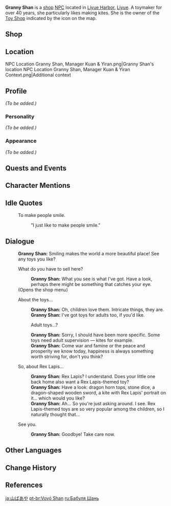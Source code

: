 {{Meta
<!-- REMOVE THIS TEMPLATE AFTER ADDING MISSING INFO -->
|missing_NPC_profile  = yes
}}
{{Character Infobox
|type             = NPC
|image            = NPC Granny Shan.png
|region           = Liyue
|title            = Toy Seller
|voiceJP          = [http://amuleto.jp/talents/iizumimomone.html Momone Iizumi ({{ja|飯泉 桃音}})]<ref>Amuleto: [http://amuleto.jp/talents/iizumimomone.html JP VA's Profile]</ref>
}}
{{Description|The toy shop run by Granny Shan. No matter the time or situation, people always want to enjoy themselves. Perhaps it is this sentiment that has led her to continue manning this nameless little store year after year. Apart from spinning tops, wooden swords, kites, and other knick-knacks, you can also sometimes find some rarer toys here...|World Map description}}
'''Granny Shan''' is a [[Shops|shop]] [[NPC]] located in [[Liyue Harbor]], [[Liyue]]. A toymaker for over 40 years, she particularly likes making kites. She is the owner of the [[Toy Shop]] indicated by the {{DIcon|Special Souvenir}} icon on the map.

==Shop==
{{Shop/Header|currency=Mora|total=1|vendor=Granny Shan}}
{{Shop|Floral Zither|150,000|1|total=1}}
{{Shop|Launch Tube|30,000|1|total=1}}
{{Shop|The Mountain Clouds Let Down Golden Rain|10,000|1|total=1}}
{{Shop|The Silver Night is Full of Stars|10,000|1|total=1}}
{{Shop|The Gloom Paints the Cold Blooms|10,000|1|total=1}}
{{Shop|Fireworks Dance Amidst a Snowy Sky|10,000|1|total=1}}
{{Shop|Golden Calendula Swirl|10,000|1|total=1}}
{{Shop|Kindled Trees by the Moonlit Window|10,000|1|total=1}}
{{Shop|Mischievous Villosas|10,000|1|total=1}}
{{Shop|Sparkly Shiny Dodoco!|10,000|1|total=1}}
{{Shop|Fame and Fortune For a Season|10,000|1|total=1}}
{{Shop|Unyielding Spirit|10,000|1|total=1}}
{{Shop|Festival Spotlight|10,000|1|total=1}}
{{Shop|Wanmin Feast|10,000|1|total=1}}
{{Shop/Footer|total=300,000}}

==Location ==
<gallery>
NPC Location Granny Shan, Manager Kuan & Yiran.png|Granny Shan's location
NPC Location Granny Shan, Manager Kuan & Yiran Context.png|Additional context
</gallery>

== Profile==
<!--detailed story/lore information goes here-->
''(To be added.)''

===Personality===
''(To be added.)''

===Appearance===
''(To be added.)''

== Quests and Events==
{{Quests and Events|Good Sign=no dialogue}}

==Character Mentions==
{{Character Mentions}}

==Idle Quotes==
{{Dialogue start}}
: {{DIcon|Idle}} To make people smile.
:: {{A|VO Granny Shan 01.ogg}} "I just like to make people smile."
{{Dialogue end}}

==Dialogue==
{{Dialogue start}}
:'''Granny Shan:''' Smiling makes the world a more beautiful place! See any toys you like?
:{{DIcon|Special Souvenir}} What do you have to sell here?
::'''Granny Shan:''' What you see is what I've got. Have a look, perhaps there might be something that catches your eye.
:;(Opens the shop menu)
:{{DIcon}} About the toys...
::'''Granny Shan:''' Oh, children love them. Intricate things, they are.
::'''Granny Shan:''' I've got toys for adults too, if you'd like.
::{{DIcon}} Adult toys...?
::'''Granny Shan:''' Sorry, I should have been more specific. Some toys need adult supervision &mdash; kites for example.
::'''Granny Shan:''' Come war and famine or the peace and prosperity we know today, happiness is always something worth striving for, don't you think?
:{{DIcon}} So, about Rex Lapis...
::'''Granny Shan:''' Rex Lapis? I understand. Does your little one back home also want a Rex Lapis-themed toy?
::'''Granny Shan:''' Have a look: dragon horn tops, stone dice, a dragon-shaped wooden sword, a kite with Rex Lapis' portrait on it... which would you like?
::'''Granny Shan:''' Ah... So you're just asking around. I see. Rex Lapis-themed toys are so very popular among the children, so I naturally thought that...
:{{DIcon}} See you.
::'''Granny Shan:''' Goodbye! Take care now.
{{Dialogue end}}

==Other Languages==
{{Other Languages
|default_hidden = 1
|en      = Granny Shan
|zhs     = 阿山婆
|zhs_rm  = Ā-Shān Pó
|zht     = 阿山婆
|zht_rm  = Ā-Shān Pó
|ja      = 山ばあや
|ja_rm   = San-baaya{{Assumed}}
|ko      = {{tt|아산파|阿山婆}}
|ko_rm   = Asan-pa
|es      = Abuela Shan
|fr      = Shan
|ru      = Бабуля Шань
|th      = ยาย Shan
|th_rm   = Yai Shan
|vi      = A Sơn Bà Bà
|de      = Oma Shan
|id      = Nenek Shan
|pt      = Vovó Shan
|tr      = Shan Nine
|it      = Nonna Shan
}}

==Change History==
{{Change History|1.0}}

==References==
{{Reflist}}

[[ja:山ばあや]]
[[pt-br:Vovó Shan]]
[[ru:Бабуля Шань]]